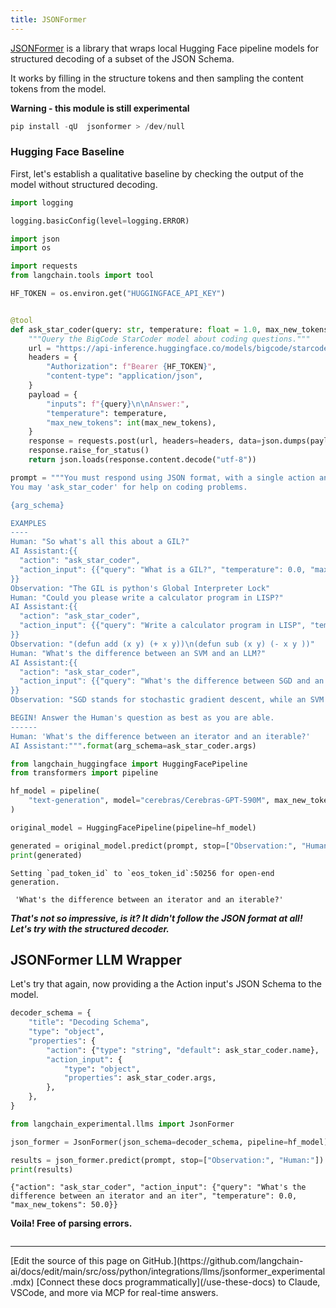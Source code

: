 ```yaml
---
title: JSONFormer
---
```


[JSONFormer](https://github.com/1rgs/jsonformer) is a library that wraps local Hugging Face pipeline models for structured decoding of a subset of the JSON Schema.

It works by filling in the structure tokens and then sampling the content tokens from the model.

**Warning - this module is still experimental**

```python
pip install -qU  jsonformer > /dev/null
```

### Hugging Face Baseline

First, let's establish a qualitative baseline by checking the output of the model without structured decoding.

```python
import logging

logging.basicConfig(level=logging.ERROR)
```

```python
import json
import os

import requests
from langchain.tools import tool

HF_TOKEN = os.environ.get("HUGGINGFACE_API_KEY")


@tool
def ask_star_coder(query: str, temperature: float = 1.0, max_new_tokens: float = 250):
    """Query the BigCode StarCoder model about coding questions."""
    url = "https://api-inference.huggingface.co/models/bigcode/starcoder"
    headers = {
        "Authorization": f"Bearer {HF_TOKEN}",
        "content-type": "application/json",
    }
    payload = {
        "inputs": f"{query}\n\nAnswer:",
        "temperature": temperature,
        "max_new_tokens": int(max_new_tokens),
    }
    response = requests.post(url, headers=headers, data=json.dumps(payload))
    response.raise_for_status()
    return json.loads(response.content.decode("utf-8"))
```

```python
prompt = """You must respond using JSON format, with a single action and single action input.
You may 'ask_star_coder' for help on coding problems.

{arg_schema}

EXAMPLES
----
Human: "So what's all this about a GIL?"
AI Assistant:{{
  "action": "ask_star_coder",
  "action_input": {{"query": "What is a GIL?", "temperature": 0.0, "max_new_tokens": 100}}"
}}
Observation: "The GIL is python's Global Interpreter Lock"
Human: "Could you please write a calculator program in LISP?"
AI Assistant:{{
  "action": "ask_star_coder",
  "action_input": {{"query": "Write a calculator program in LISP", "temperature": 0.0, "max_new_tokens": 250}}
}}
Observation: "(defun add (x y) (+ x y))\n(defun sub (x y) (- x y ))"
Human: "What's the difference between an SVM and an LLM?"
AI Assistant:{{
  "action": "ask_star_coder",
  "action_input": {{"query": "What's the difference between SGD and an SVM?", "temperature": 1.0, "max_new_tokens": 250}}
}}
Observation: "SGD stands for stochastic gradient descent, while an SVM is a Support Vector Machine."

BEGIN! Answer the Human's question as best as you are able.
------
Human: 'What's the difference between an iterator and an iterable?'
AI Assistant:""".format(arg_schema=ask_star_coder.args)
```

```python
from langchain_huggingface import HuggingFacePipeline
from transformers import pipeline

hf_model = pipeline(
    "text-generation", model="cerebras/Cerebras-GPT-590M", max_new_tokens=200
)

original_model = HuggingFacePipeline(pipeline=hf_model)

generated = original_model.predict(prompt, stop=["Observation:", "Human:"])
print(generated)
```

```output
Setting `pad_token_id` to `eos_token_id`:50256 for open-end generation.
```
```output
 'What's the difference between an iterator and an iterable?'
```

***That's not so impressive, is it? It didn't follow the JSON format at all! Let's try with the structured decoder.***

## JSONFormer LLM Wrapper

Let's try that again, now providing a the Action input's JSON Schema to the model.

```python
decoder_schema = {
    "title": "Decoding Schema",
    "type": "object",
    "properties": {
        "action": {"type": "string", "default": ask_star_coder.name},
        "action_input": {
            "type": "object",
            "properties": ask_star_coder.args,
        },
    },
}
```

```python
from langchain_experimental.llms import JsonFormer

json_former = JsonFormer(json_schema=decoder_schema, pipeline=hf_model)
```

```python
results = json_former.predict(prompt, stop=["Observation:", "Human:"])
print(results)
```

```output
{"action": "ask_star_coder", "action_input": {"query": "What's the difference between an iterator and an iter", "temperature": 0.0, "max_new_tokens": 50.0}}
```

**Voila! Free of parsing errors.**

```python

```

---

<Callout icon="pen-to-square" iconType="regular">
    [Edit the source of this page on GitHub.](https://github.com/langchain-ai/docs/edit/main/src/oss/python/integrations/llms/jsonformer_experimental.mdx)
</Callout>
<Tip icon="terminal" iconType="regular">
    [Connect these docs programmatically](/use-these-docs) to Claude, VSCode, and more via MCP for    real-time answers.
</Tip>
